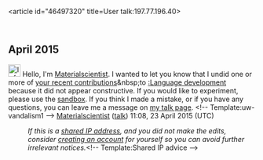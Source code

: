 <article id="46497320" title=User talk:197.77.196.40>
	<talkpage id="46497320" title="User talk:197.77.196.40">

== April 2015 ==
[[File:Information.svg|25px|alt=Information icon]] Hello, I'm [[User:Materialscientist|Materialscientist]]. I wanted to let you know that I undid one or more of [[Special:Contributions/197.77.196.40|your recent contributions]]&amp;nbsp;to [[:Language development]] because it did not appear constructive. If you would like to experiment, please use the [[WP:sandbox|sandbox]]. If you think I made a mistake, or if you have any questions, you can leave me a message on [[User_talk:Materialscientist|my talk page]]. &lt;!-- Template:uw-vandalism1 --&gt;  [[User:Materialscientist|Materialscientist]] ([[User talk:Materialscientist|talk]]) 11:08, 23 April 2015 (UTC)
:''If this is a [[Network address translation|shared IP address]], and you did not make the edits, consider [[Wikipedia:Why create an account?|creating an account]] for yourself so you can avoid further irrelevant notices.''&lt;!-- Template:Shared IP advice --&gt;
	</talkpage>
</article>